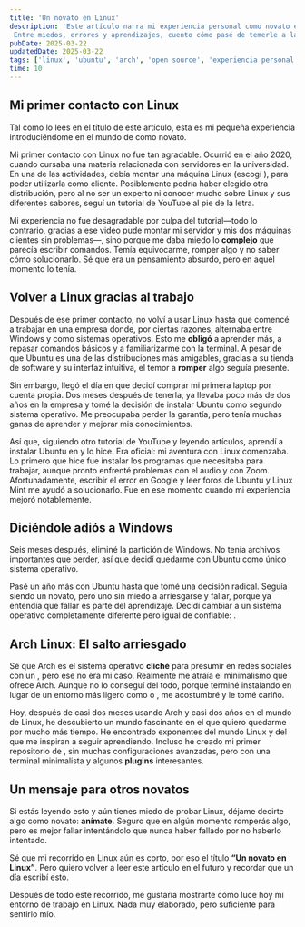 ```yaml
---
title: 'Un novato en Linux'
description: 'Este artículo narra mi experiencia personal como novato en el mundo de Linux, desde mis primeros pasos con Debian y Ubuntu, hasta dar el salto a Arch Linux. 
 Entre miedos, errores y aprendizajes, cuento cómo pasé de temerle a la terminal a disfrutarla y querer seguir explorando el mundo open source.'
pubDate: 2025-03-22
updatedDate: 2025-03-22
tags: ['linux', 'ubuntu', 'arch', 'open source', 'experiencia personal', 'novato', 'dual boot', 'terminal']
time: 10
---
```


## Mi primer contacto con Linux

Tal como lo lees en el título de este artículo, esta es mi pequeña experiencia introduciéndome en el mundo de <ExternalLink href='https://www.redhat.com/es/topics/linux/what-is-linux' text='Linux' /> como novato.

Mi primer contacto con Linux no fue tan agradable. Ocurrió en el año 2020, cuando cursaba una materia relacionada con servidores en la universidad. En una de las actividades, debía montar una máquina Linux (escogí <ExternalLink href='https://www.debian.org/index.es.html' text='Debian' />), para poder utilizarla como cliente. Posiblemente podría haber elegido otra distribución, pero al no ser un experto ni conocer mucho sobre Linux y sus diferentes sabores, seguí un tutorial de YouTube al pie de la letra.

Mi experiencia no fue desagradable por culpa del tutorial—todo lo contrario, gracias a ese video pude montar mi servidor y mis dos máquinas clientes sin problemas—, sino porque me daba miedo lo **complejo** que parecía escribir comandos. Temía equivocarme, romper algo y no saber cómo solucionarlo. Sé que era un pensamiento absurdo, pero en aquel momento lo tenía.

## Volver a Linux gracias al trabajo

Después de ese primer contacto, no volví a usar Linux hasta que comencé a trabajar en una empresa donde, por ciertas razones, alternaba entre Windows y <ExternalLink href='https://ubuntu.com/' text='Ubuntu' /> como sistemas operativos. Esto me **obligó** a aprender más, a repasar comandos básicos y a familiarizarme con la terminal. A pesar de que Ubuntu es una de las distribuciones más amigables, gracias a su tienda de software y su interfaz intuitiva, el temor a **romper** algo seguía presente.

Sin embargo, llegó el día en que decidí comprar mi primera laptop por cuenta propia. Dos meses después de tenerla, ya llevaba poco más de dos años en la empresa y tomé la decisión de instalar Ubuntu como segundo sistema operativo. Me preocupaba perder la garantía, pero tenía muchas ganas de aprender y mejorar mis conocimientos.

Así que, siguiendo otro tutorial de YouTube y leyendo artículos, aprendí a instalar Ubuntu en <ExternalLink href='https://www.pccomponentes.com/arranque-dual-que-es-como-por-que-ejecutarlo' text='dual boot' /> y lo hice. Era oficial: mi aventura con Linux comenzaba. Lo primero que hice fue instalar los programas que necesitaba para trabajar, aunque pronto enfrenté problemas con el audio y con Zoom. Afortunadamente, escribir el error en Google y leer foros de Ubuntu y Linux Mint me ayudó a solucionarlo. Fue en ese momento cuando mi experiencia mejoró notablemente.

## Diciéndole adiós a Windows

Seis meses después, eliminé la partición de Windows. No tenía archivos importantes que perder, así que decidí quedarme con Ubuntu como único sistema operativo.

Pasé un año más con Ubuntu hasta que tomé una decisión radical. Seguía siendo un novato, pero uno sin miedo a arriesgarse y fallar, porque ya entendía que fallar es parte del aprendizaje. Decidí cambiar a un sistema operativo completamente diferente pero igual de confiable: <ExternalLink href='https://wiki.archlinux.org/title/Arch_Linux_(Espa%C3%B1ol)' text='Arch Linux' />.

## Arch Linux: El salto arriesgado
Sé que Arch es el sistema operativo **cliché** para presumir en redes sociales con un <ExternalLink href='https://github.com/dylanaraps/neofetch' text='neofetch' />, pero ese no era mi caso. Realmente me atraía el minimalismo que ofrece Arch. Aunque no lo conseguí del todo, porque terminé instalando <ExternalLink href='https://www.gnome.org/' text='GNOME' /> en lugar de un entorno más ligero como <ExternalLink href='https://wiki.archlinux.org/title/Bspwm_(Espa%C3%B1ol)' text='BSPWM' /> o <ExternalLink href='https://awesomewm.org/' text='Awesome' />, me acostumbré y le tomé cariño.

Hoy, después de casi dos meses usando Arch y casi dos años en el mundo de Linux, he descubierto un mundo fascinante en el que quiero quedarme por mucho más tiempo. He encontrado exponentes del mundo Linux y del <ExternalLink href='https://www.redhat.com/en/topics/open-source/what-is-open-source'  text='open source'/> que me inspiran a seguir aprendiendo. Incluso he creado mi primer repositorio de <ExternalLink href='https://github.com/mrodriguezdev/dotfiles' text='dotfiles' />, sin muchas configuraciones avanzadas, pero con una terminal minimalista y algunos **plugins** interesantes.

## Un mensaje para otros novatos

Si estás leyendo esto y aún tienes miedo de probar Linux, déjame decirte algo como novato: **anímate**. Seguro que en algún momento romperás algo, pero es mejor fallar intentándolo que nunca haber fallado por no haberlo intentado.

Sé que mi recorrido en Linux aún es corto, por eso el título **“Un novato en Linux”**. Pero quiero volver a leer este artículo en el futuro y recordar que un día escribí esto.

Después de todo este recorrido, me gustaría mostrarte cómo luce hoy mi entorno de trabajo en Linux. Nada muy elaborado, pero suficiente para sentirlo mío.

<PostImage
  src="/posts/archlinux-gnome-desktop-mrodriguez.png"
  alt="Mi escritorio en Arch Linux con GNOME"
  caption="No es el setup más minimalista ni el más personalizado, pero es mío, funcional, y me encanta."
/>
